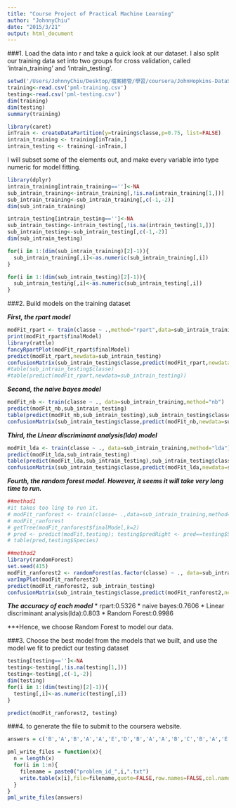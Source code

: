 ```yaml
---
title: "Course Project of Practical Machine Learning"
author: "JohnnyChiu"
date: "2015/3/21"
output: html_document
---
```


###1. Load the data into r and take a quick look at our dataset. I also split our training data set into two groups for cross validation, called 'intrain_training' and 'intrain_testing'.
```r
setwd('/Users/JohnnyChiu/Desktop/檔案總管/學習/coursera/JohnHopkins-DataScience/Practical Machine Learning/project/')
training<-read.csv('pml-training.csv')
testing<-read.csv('pml-testing.csv')
dim(training)
dim(testing)
summary(training)

library(caret)
inTrain <- createDataPartition(y=training$classe,p=0.75, list=FALSE)
intrain_training <- training[inTrain,]
intrain_testing <- training[-inTrain,]
```

I will subset some of the elements out, and make every variable into type numeric for model fitting.
```r
library(dplyr)
intrain_training[intrain_training=='']<-NA
sub_intrain_training<-intrain_training[,!is.na(intrain_training[1,])]
sub_intrain_training<-sub_intrain_training[,c(-1,-2)]
dim(sub_intrain_training)

intrain_testing[intrain_testing=='']<-NA
sub_intrain_testing<-intrain_testing[,!is.na(intrain_testing[1,])]
sub_intrain_testing<-sub_intrain_testing[,c(-1,-2)]
dim(sub_intrain_testing)

for(i in 1:(dim(sub_intrain_training)[2]-1)){
  sub_intrain_training[,i]<-as.numeric(sub_intrain_training[,i])
}

for(i in 1:(dim(sub_intrain_testing)[2]-1)){
  sub_intrain_testing[,i]<-as.numeric(sub_intrain_testing[,i])
}

```

###2. Build models on the training dataset

***First, the rpart model***
```r

modFit_rpart <- train(classe ~ .,method="rpart",data=sub_intrain_training)
print(modFit_rpart$finalModel)
library(rattle)
fancyRpartPlot(modFit_rpart$finalModel)
predict(modFit_rpart,newdata=sub_intrain_testing)
confusionMatrix(sub_intrain_testing$classe,predict(modFit_rpart,newdata=sub_intrain_testing))
#table(sub_intrain_testing$classe)
#table(predict(modFit_rpart,newdata=sub_intrain_testing))
```



***Second, the naive bayes model***
```r
modFit_nb <- train(classe ~ ., data=sub_intrain_training,method="nb")
predict(modFit_nb,sub_intrain_testing)
table(predict(modFit_nb,sub_intrain_testing),sub_intrain_testing$classe)
confusionMatrix(sub_intrain_testing$classe,predict(modFit_nb,newdata=sub_intrain_testing))
```

***Third, the Linear discriminant analysis(lda) model***
```r
modFit_lda <- train(classe ~ ., data=sub_intrain_training,method="lda")
predict(modFit_lda,sub_intrain_testing)
table(predict(modFit_lda,sub_intrain_testing),sub_intrain_testing$classe)
confusionMatrix(sub_intrain_testing$classe,predict(modFit_lda,newdata=sub_intrain_testing))

```

***Fourth, the random forest model. However, it seems it will take very long time to run.***
```r
##method1
#it takes too ling to run it.
# modFit_ranforest <- train(classe~ .,data=sub_intrain_training,method="rf",prox=TRUE)
# modFit_ranforest
# getTree(modFit_ranforest$finalModel,k=2)
# pred <- predict(modFit,testing); testing$predRight <- pred==testing$Species
# table(pred,testing$Species)

##method2
library(randomForest)
set.seed(415)
modFit_ranforest2 <- randomForest(as.factor(classe) ~ ., data=sub_intrain_training, importance=TRUE, ntree=50)
varImpPlot(modFit_ranforest2)
predict(modFit_ranforest2, sub_intrain_testing)
confusionMatrix(sub_intrain_testing$classe,predict(modFit_ranforest2,newdata=sub_intrain_testing))
```
***The accuracy of each model***
* rpart:0.5326
* naive bayes:0.7606
* Linear discriminant analysis(lda):0.803
* Random Forest:0.9986

***Hence, we choose Random Forest to model our data.


###3. Choose the best model from the models that we built, and use the model we fit to predict our testing dataset  
```r
testing[testing=='']<-NA
testing<-testing[,!is.na(testing[1,])]
testing<-testing[,c(-1,-2)]
dim(testing)
for(i in 1:(dim(testing)[2]-1)){
  testing[,i]<-as.numeric(testing[,i])
}

predict(modFit_ranforest2, testing)
```

###4. to generate the file to submit to the coursera website.
```r
answers = c('B','A','B','A','A','E','D','B','A','A','B','C','B','A','E','E','A','B','B','B')

pml_write_files = function(x){
  n = length(x)
  for(i in 1:n){
    filename = paste0("problem_id_",i,".txt")
    write.table(x[i],file=filename,quote=FALSE,row.names=FALSE,col.names=FALSE)
  }
}
pml_write_files(answers)
```




